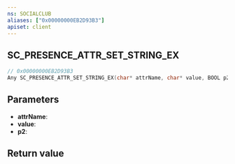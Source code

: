 ```yaml
---
ns: SOCIALCLUB
aliases: ["0x00000000EB2D93B3"]
apiset: client
---
```

## SC_PRESENCE_ATTR_SET_STRING_EX

```c
// 0x00000000EB2D93B3
Any SC_PRESENCE_ATTR_SET_STRING_EX(char* attrName, char* value, BOOL p2);
```


## Parameters
* **attrName**:
* **value**:
* **p2**:

## Return value
